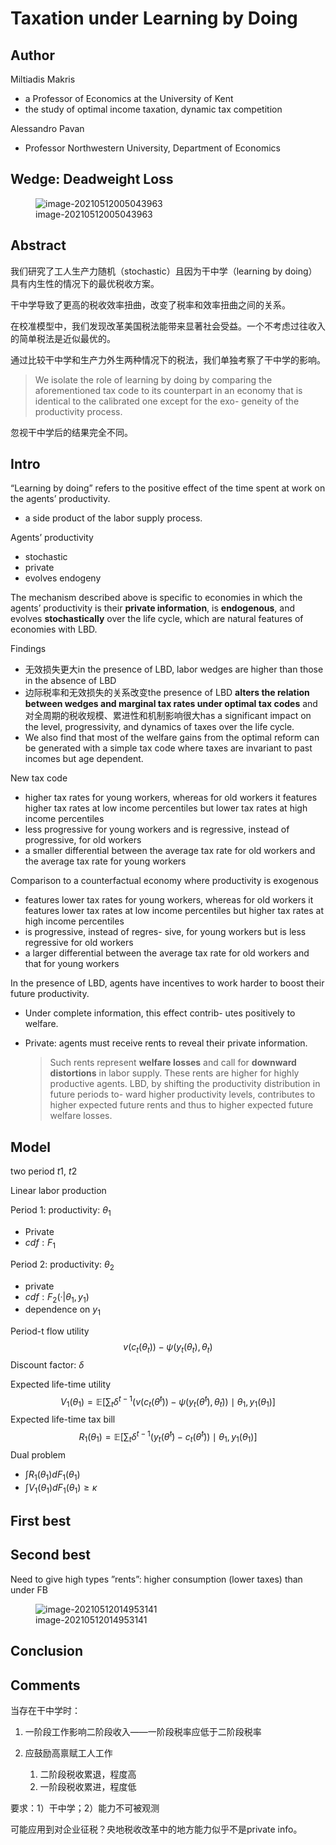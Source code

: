 # Taxation under Learning by Doing

## Author

Miltiadis Makris

* a Professor of Economics at the University of Kent
* the study of optimal income taxation, dynamic tax competition

Alessandro Pavan

* Professor Northwestern University, Department of Economics

## Wedge: Deadweight Loss

![image-20210512005043963](https://gimg2.baidu.com/image_search/src=http%3A%2F%2Fwww.wendangwang.com%2Fpic%2F3e20936c7959f45cf56611b4%2F9-810-jpg_6-1080-0-0-1080.jpg&refer=http%3A%2F%2Fwww.wendangwang.com&app=2002&size=f9999,10000&q=a80&n=0&g=0n&fmt=jpeg?sec=1623343909&t=5e695f264e45fd67ccd1a510d7371fce)

## Abstract

我们研究了工人生产力随机（stochastic）且因为干中学（learning by doing）具有内生性的情况下的最优税收方案。

干中学导致了更高的税收效率扭曲，改变了税率和效率扭曲之间的关系。

在校准模型中，我们发现改革美国税法能带来显著社会受益。一个不考虑过往收入的简单税法是近似最优的。

通过比较干中学和生产力外生两种情况下的税法，我们单独考察了干中学的影响。

> We isolate the role of learning by doing by comparing the aforementioned tax code to its counterpart in an economy that is identical to the calibrated one except for the exo- geneity of the productivity process.

忽视干中学后的结果完全不同。

## Intro

“Learning by doing” refers to the positive effect of the time spent at work on the agents’ productivity. 

* a side product of the labor supply process.

Agents' productivity

* stochastic
* private
* evolves endogeny

The mechanism described above is specific to economies in which the agents’ productivity is their **private information**, is **endogenous**, and evolves **stochastically** over the life cycle, which are natural features of economies with LBD. 

Findings

* 无效损失更大in the presence of LBD, labor wedges are higher than those in the absence of LBD
* 边际税率和无效损失的关系改变the presence of LBD **alters the relation between wedges and marginal tax rates under optimal tax codes** and 对全周期的税收规模、累进性和机制影响很大has a significant impact on the level, progressivity, and dynamics of taxes over the life cycle.
* We also find that most of the welfare gains from the optimal reform can be generated with a simple tax code where taxes are invariant to past incomes but age dependent. 

New tax code

* higher tax rates for young workers, whereas for old workers it features higher tax rates at low income percentiles but lower tax rates at high income percentiles
* less progressive for young workers and is regressive, instead of progressive, for old workers
* a smaller differential between the average tax rate for old workers and the average tax rate for young workers

Comparison to a counterfactual economy where productivity is exogenous

* features lower tax rates for young workers, whereas for old workers it features lower tax rates at low income percentiles but higher tax rates at high income percentiles
* is progressive, instead of regres- sive, for young workers but is less regressive for old workers
* a larger differential between the average tax rate for old workers and that for young workers

In the presence of LBD, agents have incentives to work harder to boost their future productivity. 

* Under complete information, this effect contrib- utes positively to welfare.

* Private: agents must receive rents to reveal their private information.

  > Such rents represent **welfare losses** and call for **downward distortions** in labor supply. These rents are higher for highly productive agents. LBD, by shifting the productivity distribution in future periods to- ward higher productivity levels, contributes to higher expected future rents and thus to higher expected future welfare losses.

## Model

two period $t1,\ t2$

Linear labor production

Period 1: productivity: $\theta_1$

* Private
* $cdf:F_1$

Period 2: productivity: $\theta_2$

* private
* $cdf:F_2(·|\theta_1,y_1)$
* dependence on $y_1$

Period-t flow utility
$$
v\left(c_{t}(\theta_t)\right)-\psi\left(y_{t}(\theta_t), \theta_{t}\right)
$$
Discount factor: $\delta$

Expected life-time utility
$$
V_{1}\left(\theta_{1}\right)=\mathbb{E}\left[\sum_{t} \delta^{t-1}\left(v\left(c_{t}\left(\tilde{\theta}^{t}\right)\right)-\psi\left(y_{t}\left(\tilde{\theta}^{t}\right), \tilde{\theta}_{t}\right)\right) \mid \theta_{1}, y_{1}\left(\theta_{1}\right)\right]
$$
Expected life-time tax bill
$$
R_{1}\left(\theta_{1}\right)=\mathbb{E}\left[\sum_{t} \delta^{t-1}\left(y_{t}\left(\tilde{\theta}^{t}\right)-c_{t}\left(\tilde{\theta}^{t}\right)\right) \mid \theta_{1}, y_{1}\left(\theta_{1}\right)\right]
$$
Dual problem

* $\int R_{1}\left(\theta_{1}\right) d F_{1}\left(\theta_{1}\right)$
* $\int V_{1}\left(\theta_{1}\right) d F_{1}\left(\theta_{1}\right) \geq \kappa$

## First best

## Second best

Need to give high types ”rents”: higher consumption (lower taxes) than under FB

![image-20210512014953141](https://github.com/yangtzesyy/weekly-meeting-of-Yu/blob/main/images/WeChat9e3d8292748ad0912b6d8fff2695813b.png?raw=true)

## Conclusion

## Comments

当存在干中学时：

  1. 一阶段工作影响二阶段收入——一阶段税率应低于二阶段税率
  
  1. 应鼓励高禀赋工人工作
  
      1. 二阶段税收累退，程度高
      1. 一阶段税收累进，程度低
      
要求：1）干中学；2）能力不可被观测

可能应用到对企业征税？央地税收改革中的地方能力似乎不是private info。